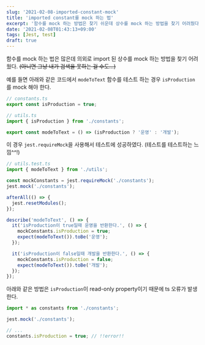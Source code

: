 ```yaml
---
slug: '2021-02-08-imported-constant-mock'
title: 'imported constant를 mock 하는 법'
excerpt: '함수를 mock 하는 방법은 찾기 쉬운데 상수를 mock 하는 방법을 찾기 어려웠다. 이게 맞나 싶기도...'
date: '2021-02-08T01:43:13+09:00'
tags: [Jest, test]
draft: true
---
```


함수를 mock 하는 법은 많은데 의외로 import 된 상수를 mock 하는 방법을 찾기 어려웠다.
~~(아니면 그냥 내가 검색을 못하는 걸 수도...)~~

예를 들면 아래와 같은 코드에서 `modeToText` 함수를 테스트 하는 경우 `isProduction`를 mock 해야 한다.

```js
// constants.ts
export const isProduction = true;

// utils.ts
import { isProduction } from './constants';

export const modeToText = () => (isProduction ? '운영' : '개발');
```

이 경우 `jest.requireMock`을 사용해서 테스트에 성공하였다. (테스트를 테스트하는 느낌^^!)

```js
// utils.test.ts
import { modeToText } from './utils';

const mockConstants = jest.requireMock('./constants');
jest.mock('./constants');

afterAll(() => {
  jest.resetModules();
});

describe('modeToText', () => {
  it('isProduction이 true일때 운영을 반환한다.', () => {
    mockConstants.isProduction = true;
    expect(modeToText()).toBe('운영');
  });

  it('isProduction이 false일때 개발을 반환한다.', () => {
    mockConstants.isProduction = false;
    expect(modeToText()).toBe('개발');
  });
});
```

아래와 같은 방법은 `isProduction`이 read-only property이기 때문에 ts 오류가 발생한다.

```js
import * as constants from './constants';

jest.mock('./constants');

// ...
constants.isProduction = true; // !!error!!
```
